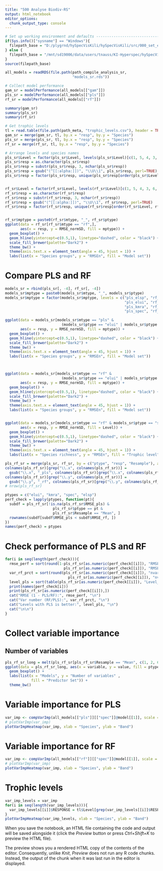 ```yaml
---
title: "500 Analyse Biodiv-RS"
output: html_notebook
editor_options: 
  chunk_output_type: console
---
```


```r
# Set up working environment and defaults --------------------------------------
if(Sys.info()["sysname"] == "Windows"){
  filepath_base = "D:/plygrnd/hySpecVisKili/hySpecVisKili/src/000_set_environment.R"
} else {
  filepath_base = "/mnt/sd19006/data/users/tnauss/KI-Hyperspec/hySpecVisKili/src/000_set_environment_linux.R"
}
source(filepath_base)

all_models = readRDS(file.path(path_compile_analysis_sr, 
                               "models_sr.rds"))

# Collect model performance
gam_sr = modelPerformance(all_models[["gam"]])
pls_sr = modelPerformance(all_models[["pls"]])
rf_sr = modelPerformance(all_models[["rf"]])

summary(gam_sr)
summary(pls_sr)
summary(rf_sr)

# Get trophic levels
tl = read.table(file.path(path_meta, "trophic_levels.csv"), header = TRUE, sep = ";")
gam_sr = merge(gam_sr, tl, by.x = "resp", by.y = "Species")
pls_sr = merge(pls_sr, tl, by.x = "resp", by.y = "Species")
rf_sr = merge(rf_sr, tl, by.x = "resp", by.y = "Species")

# Arrange levels and species names
pls_sr$Level = factor(pls_sr$Level, levels(pls_sr$Level)[c(1, 5, 4, 3, 6, 2)] )
pls_sr$resp = as.character(pls_sr$resp)
pls_sr$resp = substr(pls_sr$resp, 3, nchar(pls_sr$resp))
pls_sr$resp = gsub("(^[[:alpha:]])", "\\U\\1", pls_sr$resp, perl=TRUE)
pls_sr$resp = factor(pls_sr$resp, unique(pls_sr$resp[order(pls_sr$Level, pls_sr$resp)]))


rf_sr$Level = factor(rf_sr$Level, levels(rf_sr$Level)[c(1, 5, 4, 3, 6, 2)] )
rf_sr$resp = as.character(rf_sr$resp)
rf_sr$resp = substr(rf_sr$resp, 3, nchar(rf_sr$resp))
rf_sr$resp = gsub("(^[[:alpha:]])", "\\U\\1", rf_sr$resp, perl=TRUE)
rf_sr$resp = factor(rf_sr$resp, unique(rf_sr$resp[order(rf_sr$Level, rf_sr$resp)]))


rf_sr$mptype = paste0(rf_sr$mtype, "_", rf_sr$ptype)
ggplot(data = rf_sr[rf_sr$mtype == "rf",], 
       aes(x = resp, y = RMSE_normSD, fill = mptype)) + 
  geom_boxplot() +
  geom_hline(yintercept=c(0.5,1), linetype="dashed", color = "black") + 
  scale_fill_brewer(palette="Dark2") + 
  theme_bw() + 
  theme(axis.text.x = element_text(angle = 45, hjust = 1)) + 
  labs(list(x = "Species groups", y = "RMSEn", fill = "Model set"))
```

# Compare PLS and RF
```r
models_sr = rbind(pls_sr[, -4], rf_sr[, -4])
models_sr$mptype = paste0(models_sr$mtype, "_", models_sr$ptype)
models_sr$mptype = factor(models_sr$mptype, levels = c("pls_elsp", "rf_elsp",
                                                       "pls_elui", "rf_elui",
                                                       "pls_kmra", "rf_kmra",
                                                       "pls_spec", "rf_spec"))

ggplot(data = models_sr[models_sr$mtype == "pls" & 
                          (models_sr$ptype == "elui" | models_sr$ptype == "spec"),], 
       aes(x = resp, y = RMSE_normSD, fill = mptype)) + 
  geom_boxplot() +
  geom_hline(yintercept=c(0.5,1), linetype="dashed", color = "black") + 
  scale_fill_brewer(palette="Dark2") + 
  theme_bw() + 
  theme(axis.text.x = element_text(angle = 45, hjust = 1)) + 
  labs(list(x = "Species groups", y = "RMSEn", fill = "Model set"))



ggplot(data = models_sr[models_sr$mtype == "rf" & 
                          (models_sr$ptype == "elui" | models_sr$ptype == "spec"),], 
       aes(x = resp, y = RMSE_normSD, fill = mptype)) + 
  geom_boxplot() +
  geom_hline(yintercept=c(0.5,1), linetype="dashed", color = "black") + 
  scale_fill_brewer(palette="Dark2") + 
  theme_bw() + 
  theme(axis.text.x = element_text(angle = 45, hjust = 1)) + 
  labs(list(x = "Species groups", y = "RMSEn", fill = "Model set"))


ggplot(data = models_sr[models_sr$mtype == "rf" & models_sr$ptype == "spec",], 
       aes(x = resp, y = RMSE_normSD, fill = Level)) + 
  geom_boxplot() +
  geom_hline(yintercept=c(0.5,1), linetype="dashed", color = "black") + 
  scale_fill_brewer(palette="Dark2") + 
  theme_bw() + 
  theme(axis.text.x = element_text(angle = 45, hjust = 1)) + 
  labs(list(x = "Species richness", y = "RMSEn", fill = "Trophic level"))
```

```r
pls_rf_sr = merge(pls_sr, rf_sr, by = c("ptype", "resp", "Resample"), all.y = TRUE)
colnames(pls_rf_sr)[grep("\\.x", colnames(pls_rf_sr))] = 
  gsub("\\.x", "_pls", colnames(pls_rf_sr)[grep("\\.x", colnames(pls_rf_sr))])
colnames(pls_rf_sr)[grep("\\.y", colnames(pls_rf_sr))] = 
  gsub("\\.y", "_rf", colnames(pls_rf_sr)[grep("\\.y", colnames(pls_rf_sr))])
# nrow(pls_rf_sr)

ptypes = c("elui", "kmra", "spec", "elsp")
perf_check = lapply(ptypes, function(pt){
  subdf = pls_rf_sr[!is.na(pls_rf_sr$RMSE_pls) & 
                      pls_rf_sr$ptype == pt &
                      pls_rf_sr$Resample == "Mean", ]
  rownames(subdf[subdf$RMSE_pls < subdf$RMSE_rf, ])
})
names(perf_check) = ptypes
```

# Check performance of PLS and RF
```r
for(i in seq(length(perf_check))){
  rmse_perf = sort(round(1-pls_rf_sr[as.numeric(perf_check[[i]]), "RMSE_pls"] / 
                           pls_rf_sr[as.numeric(perf_check[[i]]), "RMSE_rf"],2))
  var_rf_prct = sort(round(pls_rf_sr[as.numeric(perf_check[[i]]), "nvars_rf"] / 
                             pls_rf_sr[as.numeric(perf_check[[i]]), "nvars_pls"],2))
  level_pls = sort(table(pls_rf_sr[as.numeric(perf_check[[i]]), "Level_pls"]))
  print(names(perf_check[i]))
  print(pls_rf_sr[as.numeric(perf_check[[i]]),])
  cat("RMSE (1 - PLS/RF):", rmse_perf, "\n")
  cat("Var number (RF/PLS):", var_rf_prct, "\n")
  cat("Levels with PLS is better:", level_pls, "\n")
  cat("\n\n")
}
```

# Collect variable importance
## Number of variables
```r
pls_rf_sr_long = melt(pls_rf_sr[pls_rf_sr$Resample == "Mean", c(1, 2, 6, 13)], id.vars = c("ptype", "resp"))
ggplot(data = pls_rf_sr_long, aes(x = variable, y = value, fill = ptype)) +
  geom_boxplot() + 
  labs(list(x = "Models", y = "Number of variables" ,
            fill = "Predictor Set")) +
  theme_bw()
```


# Variable importance for PLS
```r
var_imp <- compVarImp(all_models[["pls"]][["spec"]]@model[[1]], scale = FALSE)
# plotVarImp(var_imp)
plotVarImpHeatmap(var_imp, xlab = "Species", ylab = "Band")
```

# Variable importance for RF
```r
var_imp <- compVarImp(all_models[["rf"]][["spec"]]@model[[1]], scale = FALSE)
# plotVarImp(var_imp)
plotVarImpHeatmap(var_imp, xlab = "Species", ylab = "Band")
```


# Trophic levels
```r
var_imp_levels = var_imp
for(i in seq(length(var_imp_levels))){
  var_imp_levels[[i]]$RESPONSE = tl$Level[grep(var_imp_levels[[i]]$RESPONSE[1], tl$Species)]
}
plotVarImpHeatmap(var_imp_levels, xlab = "Species", ylab = "Band")
```




When you save the notebook, an HTML file containing the code and output will be saved alongside it (click the *Preview* button or press *Ctrl+Shift+K* to preview the HTML file).

The preview shows you a rendered HTML copy of the contents of the editor. Consequently, unlike *Knit*, *Preview* does not run any R code chunks. Instead, the output of the chunk when it was last run in the editor is displayed.
